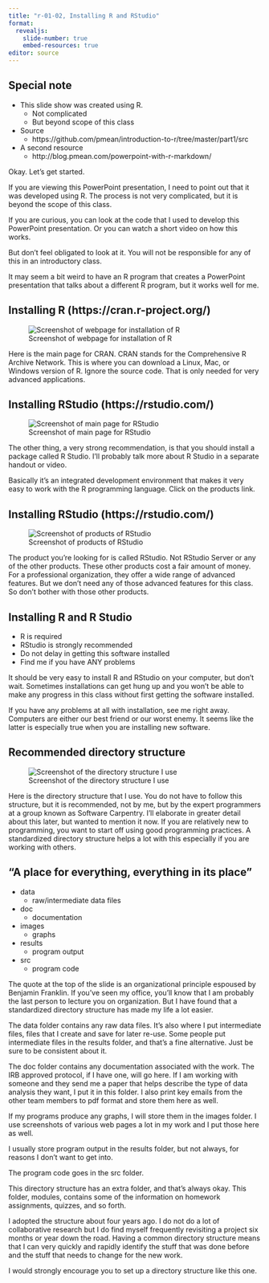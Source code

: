 ```yaml
---
title: "r-01-02, Installing R and RStudio"
format: 
  revealjs:
    slide-number: true
    embed-resources: true
editor: source
---
```


## Special note

+ This slide show was created using R.
  + Not complicated 
  + But beyond scope of this class
+ Source
  + https://github.com/pmean/introduction-to-r/tree/master/part1/src
+ A second resource
  + http://blog.pmean.com/powerpoint-with-r-markdown/
  
<div class="notes">

Okay. Let's get started.

If you are viewing this PowerPoint presentation, I need to point out that it was developed using R. The process is not very complicated, but it is beyond the scope of this class. 

If you are curious, you can look at the code that I used to develop this
PowerPoint presentation. Or you can watch a short video on how this works.

But don't feel obligated to look at it. You will not be responsible for any of this in an introductory class.

It may seem a bit weird to have an R program that creates a PowerPoint presentation that talks about a different R program, but it works well for me.

</div>

## Installing R (https://cran.r-project.org/)

![Screenshot of webpage for installation of R](../images/cran-main-page.png)

<div class="notes">

Here is the main page for CRAN. CRAN stands for the Comprehensive R Archive Network. This is where you can download a Linux, Mac, or Windows version of R. Ignore the source code. That is only needed for very advanced applications.

</div>

## Installing RStudio (https://rstudio.com/)

![Screenshot of main page for RStudio](../images/rstudio-main-page.png)

<div class="notes">

The other thing, a very strong recommendation, is that you should install a package called R Studio. I'll probably talk more about R Studio in a separate handout or video.

Basically it's an integrated development environment that makes it very easy to work with the R programming language. Click on the products link.

</div>

## Installing RStudio (https://rstudio.com/)

![Screenshot of products of RStudio](../images/rstudio-menu.png)

<div class="notes">

The product you're looking for is called RStudio. Not RStudio Server or any of the other products. These other products cost a fair amount of money. For a professional organization, they offer a wide range of advanced features. But we don't need any of those advanced features for this class. So don't bother with those other products.

</div>

## Installing R and R Studio

+ R is required
+ RStudio is strongly recommended
+ Do not delay in getting this software installed
+ Find me if you have ANY problems

<div class="notes">

It should be very easy to install R and RStudio on your computer, but don't wait. Sometimes installations can get hung up and you won't be able to make any progress in this class without first getting the software installed.

If you have any problems at all with installation, see me right away. Computers are either our best friend or our worst enemy. It seems like the latter is especially true when you are installing new software.

</div>

## Recommended directory structure

![Screenshot of the directory structure I use](../images/directory-structure.png)

<div class="notes">

Here is the directory structure that I use. You do not have to follow this structure, but it is recommended, not by me, but by the expert programmers at a group known as Software Carpentry. I'll elaborate in greater detail about this later, but wanted to mention it now. If you are relatively new to programming, you want to start off using good programming practices. A standardized directory structure helps a lot with this especially if you are working with others.

</div>

## "A place for everything, everything in its place"

+ data
  + raw/intermediate data files
+ doc
  + documentation
+ images
  + graphs
+ results
  + program output
+ src
  + program code
  
<div class="notes">

The quote at the top of the slide is an organizational principle espoused by Benjamin Franklin. If you've seen my office, you'll know that I am probably the last person to lecture you on organization. But I have found that a standardized directory structure has made my life a lot easier.

The data folder contains any raw data files. It's also where I put intermediate files, files that I create and save for later re-use. Some people put intermediate files in the results folder, and that's a fine alternative. Just be sure to be consistent about it.

The doc folder contains any documentation associated with the work. The IRB approved protocol, if I have one, will go here. If I am working with someone and they send me a paper that helps describe the type of data analysis they want, I put it in this folder. I also print key emails from the other team members to pdf format and store them here as well.

If my programs produce any graphs, I will store them in the images folder. I use screenshots of various web pages a lot in my work and I put those here as well.

I usually store program output in the results folder, but not always, for reasons I don't want to get into.

The program code goes in the src folder.

This directory structure has an extra folder, and that's always okay. This folder, modules, contains some of the information on homework assignments, quizzes, and so forth.

I adopted the structure about four years ago. I do not do a lot of collaborative research but I do find myself frequently revisiting a project six months or year down the road. Having a common directory structure means that I can very quickly and rapidly identify the stuff that was done before and the stuff that needs to change for the new work.

I would strongly encourage you to set up a directory structure like this one.

</div>

